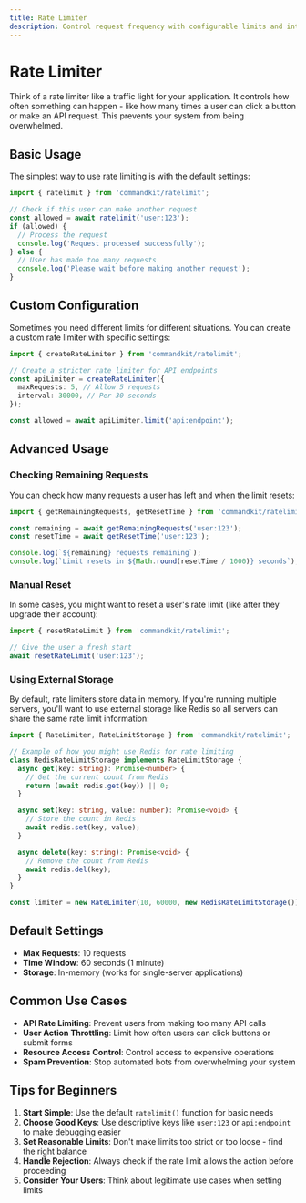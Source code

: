 ```yaml
---
title: Rate Limiter
description: Control request frequency with configurable limits and intervals
---
```


# Rate Limiter

Think of a rate limiter like a traffic light for your application. It controls how often something can happen - like how many times a user can click a button or make an API request. This prevents your system from being overwhelmed.

## Basic Usage

The simplest way to use rate limiting is with the default settings:

```typescript
import { ratelimit } from 'commandkit/ratelimit';

// Check if this user can make another request
const allowed = await ratelimit('user:123');
if (allowed) {
  // Process the request
  console.log('Request processed successfully');
} else {
  // User has made too many requests
  console.log('Please wait before making another request');
}
```

## Custom Configuration

Sometimes you need different limits for different situations. You can create a custom rate limiter with specific settings:

```typescript
import { createRateLimiter } from 'commandkit/ratelimit';

// Create a stricter rate limiter for API endpoints
const apiLimiter = createRateLimiter({
  maxRequests: 5, // Allow 5 requests
  interval: 30000, // Per 30 seconds
});

const allowed = await apiLimiter.limit('api:endpoint');
```

## Advanced Usage

### Checking Remaining Requests

You can check how many requests a user has left and when the limit resets:

```typescript
import { getRemainingRequests, getResetTime } from 'commandkit/ratelimit';

const remaining = await getRemainingRequests('user:123');
const resetTime = await getResetTime('user:123');

console.log(`${remaining} requests remaining`);
console.log(`Limit resets in ${Math.round(resetTime / 1000)} seconds`);
```

### Manual Reset

In some cases, you might want to reset a user's rate limit (like after they upgrade their account):

```typescript
import { resetRateLimit } from 'commandkit/ratelimit';

// Give the user a fresh start
await resetRateLimit('user:123');
```

### Using External Storage

By default, rate limiters store data in memory. If you're running multiple servers, you'll want to use external storage like Redis so all servers can share the same rate limit information:

```typescript
import { RateLimiter, RateLimitStorage } from 'commandkit/ratelimit';

// Example of how you might use Redis for rate limiting
class RedisRateLimitStorage implements RateLimitStorage {
  async get(key: string): Promise<number> {
    // Get the current count from Redis
    return (await redis.get(key)) || 0;
  }

  async set(key: string, value: number): Promise<void> {
    // Store the count in Redis
    await redis.set(key, value);
  }

  async delete(key: string): Promise<void> {
    // Remove the count from Redis
    await redis.del(key);
  }
}

const limiter = new RateLimiter(10, 60000, new RedisRateLimitStorage());
```

## Default Settings

- **Max Requests**: 10 requests
- **Time Window**: 60 seconds (1 minute)
- **Storage**: In-memory (works for single-server applications)

## Common Use Cases

- **API Rate Limiting**: Prevent users from making too many API calls
- **User Action Throttling**: Limit how often users can click buttons or submit forms
- **Resource Access Control**: Control access to expensive operations
- **Spam Prevention**: Stop automated bots from overwhelming your system

## Tips for Beginners

1. **Start Simple**: Use the default `ratelimit()` function for basic needs
2. **Choose Good Keys**: Use descriptive keys like `user:123` or `api:endpoint` to make debugging easier
3. **Set Reasonable Limits**: Don't make limits too strict or too loose - find the right balance
4. **Handle Rejection**: Always check if the rate limit allows the action before proceeding
5. **Consider Your Users**: Think about legitimate use cases when setting limits

